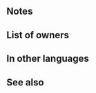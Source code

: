 {{Weapon Infobox
|tagid=SID_絶炎のブレス
|intID=2736
|image=wep_ac036
|weaponType=Dragonstone
|might=16
|range=1
|effect=Grants Atk+3. At start of combat, if unit's HP ≥ 25%, grants Atk/Spd/Def/Res+5 to unit during combat and foe cannot recover HP during or after combat. If unit's HP ≥ 25% at start of combat, after combat, if unit attacked, inflicts【Deep Wounds】on target and foes within 2 spaces of target. If foe's Range = 2, calculates damage using the lower of foe's Def or Res.<br><br>【Deep Wounds】<br>Unit's HP cannot be healed through its next action.
|exclusive=1
|cost=400
|statModifiers=0,19,0,0,0
|required=Flametongue
|properties=random_owner
}}
==Notes==
{{Combat boosts}}
{{Prevent healing}}
{{Deep Wounds}}
{{LowerDefRes}}

==List of owners==
{{Skill Hero List}}
==In other languages==
{{OtherLanguages
|japanese=絶炎のブレス
|german=Odem des Feuers
|spanishEU=Aliento llameante
|spanishLA=Soplo llameante
|french=Souffle ardent
|italian=Soffio infuocato
|chineseTW=絕炎吐息
|portuguese=Sopro ebuliente
}}
==See also==
{{See also skills|cond=Description LIKE '%foe cannot recover HP during or after combat%' OR Description LIKE '%【Deep Wounds】%' AND Description NOT LIKE '%reduces the effect of%【Deep Wounds】%'|columns=3}}
{{Weapons Navbox}}